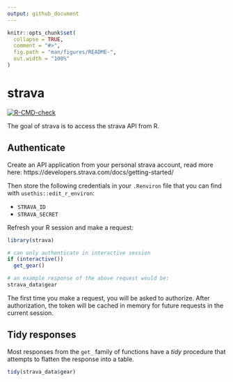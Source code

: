 ```yaml
---
output: github_document
---
```


<!-- README.md is generated from README.Rmd. Please edit that file -->

```r
knitr::opts_chunk$set(
  collapse = TRUE,
  comment = "#>",
  fig.path = "man/figures/README-",
  out.width = "100%"
)
```

# strava

<!-- badges: start -->
[![R-CMD-check](https://github.com/tyluRp/strava/actions/workflows/R-CMD-check.yaml/badge.svg)](https://github.com/tyluRp/strava/actions/workflows/R-CMD-check.yaml)
<!-- badges: end -->

The goal of strava is to access the strava API from R.

## Authenticate

Create an API application from your personal strava account, read more here: https://developers.strava.com/docs/getting-started/

Then store the following credentials in your `.Renviron` file that you can find with `usethis::edit_r_environ`:

* `STRAVA_ID`
* `STRAVA_SECRET`

Refresh your R session and make a request:

```r
library(strava)

# can only authenticate in interactive session
if (interactive()) 
  get_gear()

# an example response of the above request would be:
strava_data$gear
```

The first time you make a request, you will be asked to authorize. After authorization, the token will be cached in memory for future requests in the current session.

## Tidy responses

Most responses from the `get_` family of functions have a _tidy_ procedure that attempts to flatten the response into a table.

```r
tidy(strava_data$gear)
```

